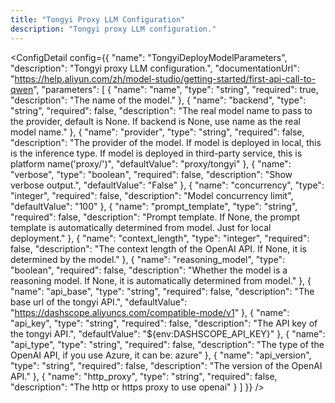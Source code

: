 ```yaml
---
title: "Tongyi Proxy LLM Configuration"
description: "Tongyi proxy LLM configuration."
---
```



<ConfigDetail config={{
  "name": "TongyiDeployModelParameters",
  "description": "Tongyi proxy LLM configuration.",
  "documentationUrl": "https://help.aliyun.com/zh/model-studio/getting-started/first-api-call-to-qwen",
  "parameters": [
    {
      "name": "name",
      "type": "string",
      "required": true,
      "description": "The name of the model."
    },
    {
      "name": "backend",
      "type": "string",
      "required": false,
      "description": "The real model name to pass to the provider, default is None. If backend is None, use name as the real model name."
    },
    {
      "name": "provider",
      "type": "string",
      "required": false,
      "description": "The provider of the model. If model is deployed in local, this is the inference type. If model is deployed in third-party service, this is platform name('proxy/<platform>')",
      "defaultValue": "proxy/tongyi"
    },
    {
      "name": "verbose",
      "type": "boolean",
      "required": false,
      "description": "Show verbose output.",
      "defaultValue": "False"
    },
    {
      "name": "concurrency",
      "type": "integer",
      "required": false,
      "description": "Model concurrency limit",
      "defaultValue": "100"
    },
    {
      "name": "prompt_template",
      "type": "string",
      "required": false,
      "description": "Prompt template. If None, the prompt template is automatically determined from model. Just for local deployment."
    },
    {
      "name": "context_length",
      "type": "integer",
      "required": false,
      "description": "The context length of the OpenAI API. If None, it is determined by the model."
    },
    {
      "name": "reasoning_model",
      "type": "boolean",
      "required": false,
      "description": "Whether the model is a reasoning model. If None, it is automatically determined from model."
    },
    {
      "name": "api_base",
      "type": "string",
      "required": false,
      "description": "The base url of the tongyi API.",
      "defaultValue": "https://dashscope.aliyuncs.com/compatible-mode/v1"
    },
    {
      "name": "api_key",
      "type": "string",
      "required": false,
      "description": "The API key of the tongyi API.",
      "defaultValue": "${env:DASHSCOPE_API_KEY}"
    },
    {
      "name": "api_type",
      "type": "string",
      "required": false,
      "description": "The type of the OpenAI API, if you use Azure, it can be: azure"
    },
    {
      "name": "api_version",
      "type": "string",
      "required": false,
      "description": "The version of the OpenAI API."
    },
    {
      "name": "http_proxy",
      "type": "string",
      "required": false,
      "description": "The http or https proxy to use openai"
    }
  ]
}} />

